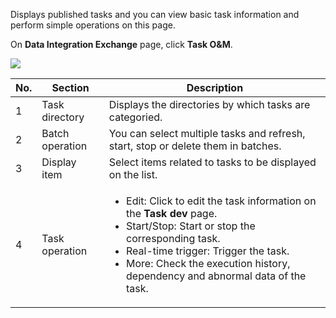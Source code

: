 Displays published tasks and you can view basic task information and perform simple operations on this page.

On **Data Integration Exchange** page, click **Task O&M**.

![](https://wordpressfreezonex.oss-accelerate.aliyuncs.com/supETL/36.png)

<table>
  <thead>
    <tr>
<th>No.</th>
<th>Section</th>
<th>Description</th>
    </tr>
  </thead>
  <tbody>
    <tr>
<td>1</td>
<td>Task directory</td>
<td>Displays the directories by which tasks are categoried.</td>
    </tr>
    <tr>
<td>2</td>
<td>Batch operation</td>
<td>You can select multiple tasks and refresh, start, stop or delete them in batches.</td>
    </tr>
    <tr>
<td>3</td>
<td>Display item</td>
<td>Select items related to tasks to be displayed on the list.</td>
    </tr>
    <tr>
<td>4</td>
<td>Task operation</td>
<td>


- Edit: Click to edit the task information on the **Task dev** page.
- Start/Stop: Start or stop the corresponding task.
- Real-time trigger: Trigger the task.
- More: Check the execution history, dependency and abnormal data of the task.

</td>
    </tr>
  </tbody>
</table>

